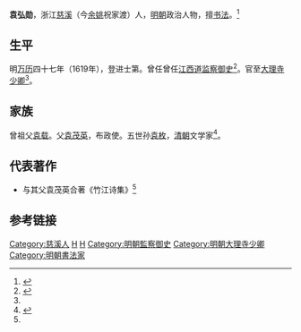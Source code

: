 '''袁弘勋'''，浙江[[慈溪|慈溪]]（今[[余姚|余姚]]祝家渡）人，[[明朝|明朝]]政治人物，擅[[书法|书法]]。<ref name="y">{{cite web |url=http://hszx.yyedu.gov.cn/newsInfo.aspx?pkId=1219 |title=姚江袁姓 |date=2011-09-27 |accessdate=2014-08-31 |language=zh-CN |deadurl=yes |archiveurl=https://web.archive.org/web/20140903061102/http://hszx.yyedu.gov.cn/newsInfo.aspx?pkId=1219 |archivedate=2014-09-03 |df= }}</ref>

==生平==
明[[万历|万历]]四十七年（1619年），登进士第。曾任曾任[[江西|江西道]][[监察御史|监察御史]]<ref>{{cite web |url=http://www.xlysauc.com/results/2013qp/2013qpgd/2013-12-03/72492.html |title=袁弘勋 【明】 草书 七言诗 |publisher=西泠印社 |date=2013 |accessdate=2014-08-31 |language=zh-CN |deadurl=yes |archiveurl=https://web.archive.org/web/20140903083009/http://www.xlysauc.com/results/2013qp/2013qpgd/2013-12-03/72492.html |archivedate=2014-09-03 |df= }}</ref>。官至[[大理寺|大理寺]][[少卿|少卿]]<ref name="yuan"/>。

== 家族 ==
曾祖父[[袁载|袁载]]。父[[袁茂英|袁茂英]]，布政使。五世孙[[袁枚|袁枚]]，[[清朝|清朝]]文学家<ref name="yuan">{{cite web |url=http://daily.cnnb.com.cn/nbwb/html/2010-01/26/content_160962.htm |title=小镇祝家渡 |publisher=宁波晚报 |author=叶龙虎 |date=2010年1月26日 星期二 |accessdate=2014-08-31 |language=zh-CN |archive-date=2010-02-01 |archive-url=https://web.archive.org/web/20100201010511/http://daily.cnnb.com.cn/nbwb/html/2010-01/26/content_160962.htm |dead-url=no }}</ref>。

==代表著作==
* 与其父袁茂英合著《竹江诗集》<ref name="y"/>

==参考链接==
{{reflist|2}}

{{萬曆四十七年己未科殿試金榜}}

{{Authority control}}

{{DEFAULTSORT:Yuan袁}}
[[Category:慈溪人|Category:慈溪人]]
[[Category:袁姓|H]]
[[Category:竹江袁氏|H]]
[[Category:明朝監察御史|Category:明朝監察御史]]
[[Category:明朝大理寺少卿|Category:明朝大理寺少卿]]
[[Category:明朝書法家|Category:明朝書法家]]